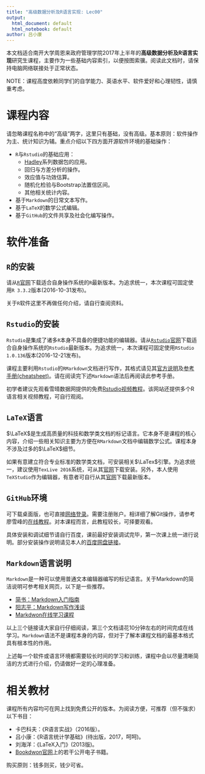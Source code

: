 ---
title: "高级数据分析及R语言实现: Lec00"
output:
  html_document: default
  html_notebook: default
author: 吕小康
---

本文档适合南开大学周恩来政府管理学院2017年上半年的**高级数据分析及R语言实现**研究生课程，主要作为一些基础内容索引，以便按图索骥。阅读此文档时，请保持电脑网络联接处于正常状态。

NOTE：课程高度依赖同学们的自学能力、英语水平、软件爱好和心理韧性，请慎重考虑。

# 课程内容

请忽略课程名称中的“高级”两字，这里只有基础，没有高级。基本原则：软件操作为主、统计知识为辅。重点介绍以下四方面开源软件环境的基础操作：

* `R`与`Rstudio`的基础应用：
    - [Hadley](http://hadley.nz/)系列数据包的应用。
    - 回归与方差分析的操作。
    - 效应值与功效估算。
    - 随机化检验与Bootstrap法置信区间。
    - 其他相关统计内容。
* 基于`Markdown`的日常文本写作。
* 基于`LaTeX`的数学公式编辑。
* 基于`GitHub`的文件共享及社会化编写操作。

# 软件准备

## `R`的安装

请从[`R`官网](https://www.r-project.org/)下载适合自身操作系统的`R`最新版本。为追求统一，本次课程可固定使用`R 3.3.2`版本(2016-10-31发布)。

关于`R`软件这里不再做任何介绍，请自行查阅资料。

## `Rstudio`的安装

`Rstudio`是集成了诸多`R`本身不具备的便捷功能的编辑器。请从[`Rstudio`官网](https://www.rstudio.com/)下载适合自身操作系统的`Rstudio`最新版本。为追求统一，本次课程可固定使用`RStudio 1.0.136`版本(2016-12-21发布)。

课程主要利用`Rstudio`的`RMarkdown`文档进行写作，其格式请见其[官方说明](http://rmarkdown.rstudio.com/)及[参考手册(cheatsheet)](https://www.rstudio.com/wp-content/uploads/2016/03/rmarkdown-cheatsheet-2.0.pdf)。请在阅读完下述`Markdown`语法后再阅读此参考手册。

初学者建议先观看雪晴数据网提供的免费[Rstudio视频教程](http://www.xueqing.tv/cms/article/96)。该网站还提供多个R语言相关视频教程，可自行观阅。

## `LaTeX`语言

$\LaTeX$是生成高质量的科技和数学类文档的标记语言。它本身不是课程的核心内容，介绍一些相关知识主要为方便在`RMarkdown`文档中编辑数学公式。课程本身不涉及过多的$\LaTeX$细节。

如果有意建立符合专业标准的数学类文档，可安装相关$\LaTex$引擎。为追求统一，建议使用`TexLive 2016`系统，可从其[官网](http://tug.org/texlive/)下载安装。另外，本人使用`TeXStudio`作为编辑器，有意者可自行从其[官网](http://texstudio.sourceforge.net/)下载最新版本。

## `GitHub`环境

可下载桌面版，也可直接[网络登录](https://github.com/)。需要注册账户。相详细了解Git操作，请参考廖雪峰的[在线教程](http://www.liaoxuefeng.com/wiki/0013739516305929606dd18361248578c67b8067c8c017b000)。对本课程而言，此教程较长，可择要观看。

具体安装和调试细节请自行百度，课前最好安装调试完毕，第一次课上统一进行说明。部分安装操作说明请见本人的[百度网盘链接](http://pan.baidu.com/s/1pLm8Rwf)。


## `Markdown`语言说明

`Markdown`是一种可以使用普通文本编辑器编写的标记语言。关于Markdown的简洁说明可参考相关网页，以下是一些推荐。
  
  * [简书：Markdown入门指南](http://www.jianshu.com/p/1e402922ee32/)
  * [阳志平：Markdown写作浅谈](http://www.yangzhiping.com/tech/r-markdown-knitr.html)
  * [Markdwon在线学习课程](http://www.markdowntutorial.com/)
  
以上三个链接请大家自行仔细阅读，第三个文档请花10分钟左右的时间完成在线学习。`Markdown`语法不是课程本身的内容，但对于了解本课程文档的最基本格式具有根本性的作用。

上述每一个软件或语言环境都需要较长时间的学习和训练，课程中会以尽量清晰简洁的方式进行介绍，仍请做好一定的心理准备。

# 相关教材

课程所有内容均可在网上找到免费公开的版本。为阅读方便，可推荐（但不强求）以下书目：

  * 卡巴科夫：《R语言实战》（2016版）。 
  * 吕小康：《R语言统计学基础》(待出版，2017，呵呵)。
  * 刘海洋：《LaTeX入门》(2013版)。
  * [Bookdwon官网](https://bookdown.org/)上的若干公开电子书籍。
  
购买原则：钱多则买，钱少可省。







